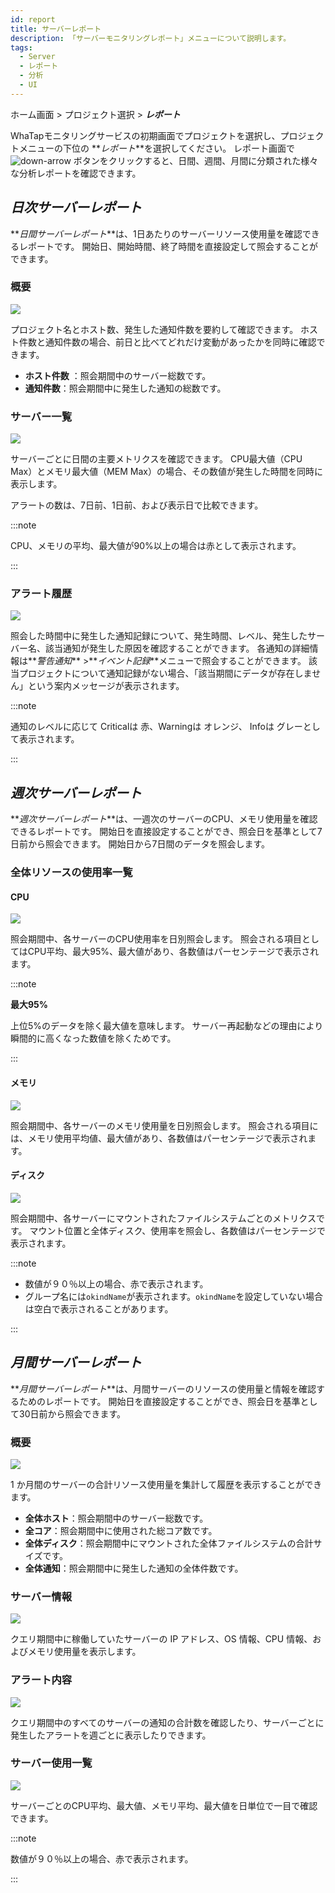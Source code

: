 ```yaml
---
id: report
title: サーバーレポート
description: 「サーバーモニタリングレポート」メニューについて説明します。
tags:
  - Server
  - レポート
  - 分析
  - UI
---
```


ホーム画面 > プロジェクト選択 > **_レポート_**

WhaTapモニタリングサービスの初期画面でプロジェクトを選択し、プロジェクトメニューの下位の **_レポート_**を選択してください。 レポート画面で ![down-arrow](/img/down-arrow.svg) ボタンをクリックすると、日間、週間、月間に分類された様々な分析レポートを確認できます。

## **_日次サーバーレポート_**

**_日間サーバーレポート_**は、1日あたりのサーバーリソース使用量を確認できるレポートです。 開始日、開始時間、終了時間を直接設定して照会することができます。

### 概要

![](https://img.whatap.io/media/images/server_daily_report_01.png)

プロジェクト名とホスト数、発生した通知件数を要約して確認できます。 ホスト件数と通知件数の場合、前日と比べてどれだけ変動があったかを同時に確認できます。

-   **ホスト件数** ：照会期間中のサーバー総数です。
-   **通知件数**：照会期間中に発生した通知の総数です。

### サーバー一覧

![](https://img.whatap.io/media/images/server_daily_report_02.png)

サーバーごとに日間の主要メトリクスを確認できます。 CPU最大値（CPU Max）とメモリ最大値（MEM Max）の場合、その数値が発生した時間を同時に表示します。

アラートの数は、7日前、1日前、および表示日で比較できます。

:::note

CPU、メモリの平均、最大値が90%以上の場合は<span class='loger'>赤</span>として表示されます。

:::

### アラート履歴

![](https://img.whatap.io/media/images/server_daily_report_03.png)

照会した時間中に発生した通知記録について、発生時間、レベル、発生したサーバー名、該当通知が発生した原因を確認することができます。
各通知の詳細情報は**_警告通知_** >**_イベント記録_**メニューで照会することができます。
該当プロジェクトについて通知記録がない場合、「該当期間にデータが存在しません」という案内メッセージが表示されます。

:::note

通知のレベルに応じて <span class='loger'>Critical</span>は <span class='loger'>赤</span>、<span class='wer'>Warning</span>は <span class='wer'>オレンジ</span>、 <span class='mstop'>Info</span>は <span class='mstop'>グレー</span>として表示されます。

:::

## **_週次サーバーレポート_**

**_週次サーバーレポート_**は、一週次のサーバーのCPU、メモリ使用量を確認できるレポートです。
開始日を直接設定することができ、照会日を基準として7日前から照会できます。
開始日から7日間のデータを照会します。

### 全体リソースの使用率一覧

#### CPU

![](https://img.whatap.io/media/images/server_weekly_report_01.png)

照会期間中、各サーバーのCPU使用率を日別照会します。
照会される項目としてはCPU平均、最大95%、最大値があり、各数値はパーセンテージで表示されます。

:::note 

**最大95%**

上位5%のデータを除く最大値を意味します。 サーバー再起動などの理由により瞬間的に高くなった数値を除くためです。

:::

#### メモリ

![](https://img.whatap.io/media/images/server_weekly_report_02.png)

照会期間中、各サーバーのメモリ使用量を日別照会します。
照会される項目には、メモリ使用平均値、最大値があり、各数値はパーセンテージで表示されます。

#### ディスク

![](https://img.whatap.io/media/images/server_weekly_report_03.png)

照会期間中、各サーバーにマウントされたファイルシステムごとのメトリクスです。
マウント位置と全体ディスク、使用率を照会し、各数値はパーセンテージで表示されます。

:::note

-   数値が９０％以上の場合、<span class='loger'>赤</span>で表示されます。 
-   グループ名には`okindName`が表示されます。`okindName`を設定していない場合は空白で表示されることがあります。

:::

## **_月間サーバーレポート_**

**_月間サーバーレポート_**は、月間サーバーのリソースの使用量と情報を確認するためのレポートです。
開始日を直接設定することができ、照会日を基準として30日前から照会できます。

### 概要

![](https://img.whatap.io/media/images/server_monthly_report_01.png)

1 か月間のサーバーの合計リソース使用量を集計して履歴を表示することができます。

-   **全体ホスト**：照会期間中のサーバー総数です。
-   **全コア**：照会期間中に使用された総コア数です。
-   **全体ディスク**：照会期間中にマウントされた全体ファイルシステムの合計サイズです。
-   **全体通知**：照会期間中に発生した通知の全体件数です。

### サーバー情報

![](https://img.whatap.io/media/images/server_monthly_report_02.png)

クエリ期間中に稼働していたサーバーの IP アドレス、OS 情報、CPU 情報、およびメモリ使用量を表示します。

### アラート内容

![](https://img.whatap.io/media/images/server_monthly_report_03.png)

クエリ期間中のすべてのサーバーの通知の合計数を確認したり、サーバーごとに発生したアラートを週ごとに表示したりできます。

### サーバー使用一覧

![](https://img.whatap.io/media/images/server_monthly_report_04.png)

サーバーごとのCPU平均、最大値、メモリ平均、最大値を日単位で一目で確認できます。

:::note

数値が９０％以上の場合、<span class='loger'>赤</span>で表示されます。 

:::
